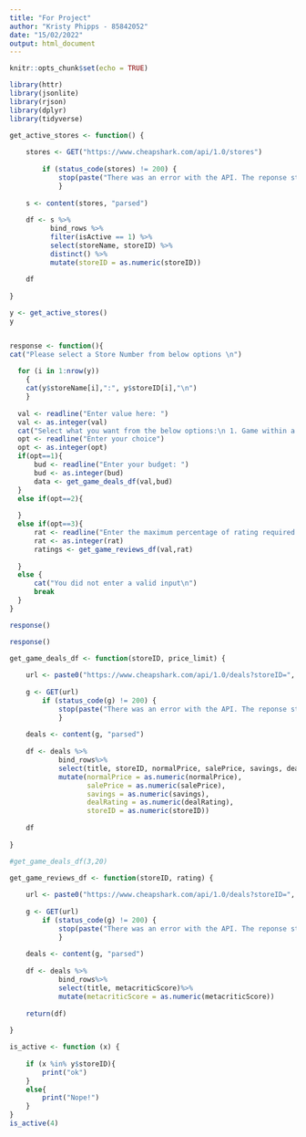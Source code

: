 ```yaml
---
title: "For Project"
author: "Kristy Phipps - 85842052"
date: "15/02/2022"
output: html_document
---
```


```r
knitr::opts_chunk$set(echo = TRUE)
```

```r
library(httr)
library(jsonlite)
library(rjson)
library(dplyr)
library(tidyverse)
```



```r

get_active_stores <- function() {
    
    stores <- GET("https://www.cheapshark.com/api/1.0/stores")
   
        if (status_code(stores) != 200) {
            stop(paste("There was an error with the API. The reponse status is:", status_code(g)))
            }
     
    s <- content(stores, "parsed")       
    
    df <- s %>% 
          bind_rows %>% 
          filter(isActive == 1) %>%
          select(storeName, storeID) %>%
          distinct() %>%
          mutate(storeID = as.numeric(storeID))
    
    df
    
}

y <- get_active_stores()
y
```


```r
```


```r
response <- function(){
cat("Please select a Store Number from below options \n")
  
  for (i in 1:nrow(y))
    {
    cat(y$storeName[i],":", y$storeID[i],"\n")
    }
  
  val <- readline("Enter value here: ")
  val <- as.integer(val)
  cat("Select what you want from the below options:\n 1. Game within a budget\n2.Savings and current deal rating\n3.Games above a certain rating")
  opt <- readline("Enter your choice")
  opt <- as.integer(opt)
  if(opt==1){
      bud <- readline("Enter your budget: ")
      bud <- as.integer(bud)
      data <- get_game_deals_df(val,bud)
  }
  else if(opt==2){
      
  }
  else if(opt==3){
      rat <- readline("Enter the maximum percentage of rating required: ")
      rat <- as.integer(rat)
      ratings <- get_game_reviews_df(val,rat)
      
  }
  else {
      cat("You did not enter a valid input\n")
      break
  }
}
```

```r
response()
```

```r

response()

```

```r
get_game_deals_df <- function(storeID, price_limit) {
    
    url <- paste0("https://www.cheapshark.com/api/1.0/deals?storeID=", storeID, "&upperPrice=", price_limit)
    
    g <- GET(url)
        if (status_code(g) != 200) {
            stop(paste("There was an error with the API. The reponse status is:", status_code(g)))
            }
            
    deals <- content(g, "parsed")
    
    df <- deals %>% 
            bind_rows%>%
            select(title, storeID, normalPrice, salePrice, savings, dealRating)%>%
            mutate(normalPrice = as.numeric(normalPrice), 
                   salePrice = as.numeric(salePrice), 
                   savings = as.numeric(savings), 
                   dealRating = as.numeric(dealRating), 
                   storeID = as.numeric(storeID))
    
    df
    
}

#get_game_deals_df(3,20)
```
```r
get_game_reviews_df <- function(storeID, rating) {
    
    url <- paste0("https://www.cheapshark.com/api/1.0/deals?storeID=", storeID, "&metacritic=", rating)
    
    g <- GET(url)
        if (status_code(g) != 200) {
            stop(paste("There was an error with the API. The reponse status is:", status_code(g)))
            }
            
    deals <- content(g, "parsed")
    
    df <- deals %>% 
            bind_rows%>%
            select(title, metacriticScore)%>%
            mutate(metacriticScore = as.numeric(metacriticScore))
    
    return(df)
    
}

```







```r
is_active <- function (x) {
    
    if (x %in% y$storeID){
        print("ok")
    }
    else{
        print("Nope!")
    }
}
is_active(4)


```